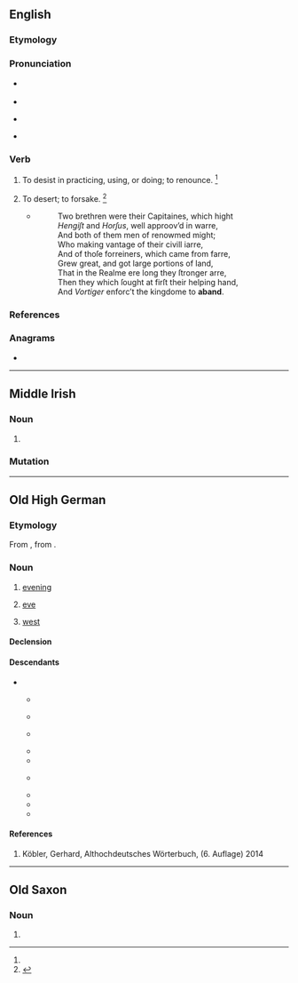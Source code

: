{{also|Aband|A band}}
==English==

===Etymology===
{{clipping|en|abandon}}

===Pronunciation===
* {{a|RP}} {{IPA|en|/əˈbænd/}}
* {{audio|en|LL-Q1860 (eng)-Vealhurl-aband.wav|Audio (UK)}}
* {{a|GenAm}} {{IPA|en|/əˈbænd/}}
* {{rhymes|en|ænd|s=2}}

===Verb===
{{en-verb}}

# {{term-label|en|obsolete|transitive}} To desist in practicing, using, or doing; to renounce. {{defdate|attested only in the late 16th century}}<ref name=SOED/>
# {{term-label|en|obsolete|transitive}} To desert; to forsake. {{defdate|attested only in the late 16th century}}<ref name=SOED>{{R:SOED5|page=2}}</ref>
#* {{quote-book|en|1590|Edmund Spenser|Fairie Queene, Second Booke, Canto X.|https://archive.org/details/faeriequeenedisp00spen|108}}
#*:Two brethren were their Capitaines, which hight
#*:''Hengiſt'' and ''Horſus'', well approov’d in warre,
#*:And both of them men of renowmed might;
#*:Who making vantage of their civill iarre,
#*:And of thoſe forreiners, which came from farre,
#*:Grew great, and got large portions of land,
#*:That in the Realme ere long they ſtronger arre,
#*:Then they which ſought at firſt their helping hand,
#*:And ''Vortiger'' enforc’t the kingdome to '''aband'''.

===References===
<references/>

===Anagrams===
* {{anagrams|en|a=aabdn|Banda|banda}}

----

==Middle Irish==

===Noun===
{{head|mga|noun|g=f}}

# {{alternative form of|mga|ab|t=river}}

===Mutation===
{{mga-mutation|a|band}}

----

==Old High German==

===Etymology===
From {{inh|goh|gmw-pro|*ābanþ}}, from {{inh|goh|gem-pro|*ēbanþs}}.

===Noun===
{{goh-noun|m|head=āband}}

# {{topics|goh|Times of day}} [[evening]]
# [[eve]]
# {{topics|goh|Compass points}} [[west]]
#: {{syn|goh|westar}}

====Declension====
{{goh-decl-noun-a-m|āband}}

====Descendants====
* {{desc|gmh|ābent}}
** {{desc|gsw|Obad|Obid}}
**: {{desc|swg|Obad}}
** {{desc|bar|-}}
**: {{desc|cim|aabend}}
** {{desc|gmw-cfr|Oovend}}
**: {{desc|hrx|Ovend}}
**: {{desc|ksh|Ovend}}
**: {{desc|lb|Owend}}
** {{desc|gmw-ecg|Ohmd|Oomd}}
** {{desc|de|Abend}}
** {{desc|gmw-rfr|Owed|Owend}}
**: {{desc|pdc|Owed}}
** {{desc|wym|ȫwyt}}
** {{desc|yi|אָוונט}}
** {{desc|frr|Oabend|bor=1}}

====References====
# Köbler, Gerhard, Althochdeutsches Wörterbuch, (6. Auflage) 2014

----

==Old Saxon==

===Noun===
{{osx-noun|g=m|head=āband}}

# {{alternative spelling of|osx|avand}}